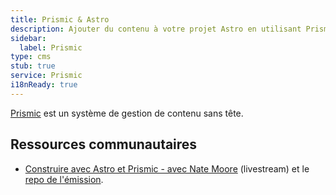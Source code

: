 ```yaml
---
title: Prismic & Astro
description: Ajouter du contenu à votre projet Astro en utilisant Prismic comme CMS
sidebar:
  label: Prismic
type: cms
stub: true
service: Prismic
i18nReady: true
---
```


[Prismic](https://prismic.io/) est un système de gestion de contenu sans tête.

## Ressources communautaires

- [Construire avec Astro et Prismic - avec Nate Moore](https://www.youtube.com/watch?v=qFUfuDSLdxM) (livestream) et le [repo de l'émission](https://github.com/natemoo-re/miles-of-code).
